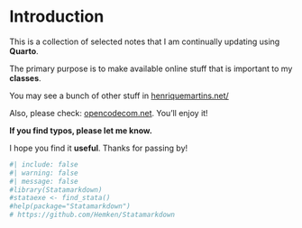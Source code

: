 # Introduction

This is a collection of selected notes that I am continually updating using **Quarto**.

The primary purpose is to make available online stuff that is important to my  **classes**.

You may see a bunch of other stuff in [henriquemartins.net/](https://henriquemartins.net/)

Also, please check: [opencodecom.net](https://opencodecom.net/). You'll enjoy it! 

**If you find typos, please let me know.**

I hope you find it **useful**. Thanks for passing by!




```r
#| include: false
#| warning: false
#| message: false
#library(Statamarkdown)
#stataexe <- find_stata()
#help(package="Statamarkdown") 
# https://github.com/Hemken/Statamarkdown
```